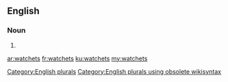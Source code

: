 ==English==

===Noun===
{{head|en}}

# {{plural of|watchet}}

[[Category:English plurals]][[Category:English plurals using obsolete wikisyntax]]

[[ar:watchets]]
[[fr:watchets]]
[[ku:watchets]]
[[my:watchets]]